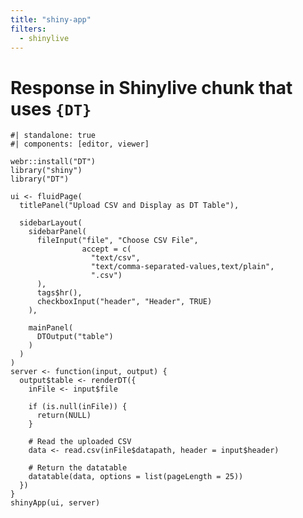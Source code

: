 ```yaml
---
title: "shiny-app"
filters:
  - shinylive
---
```


# Response in Shinylive chunk that uses `{DT}`

```shinylive-r
#| standalone: true
#| components: [editor, viewer]

webr::install("DT")
library("shiny")
library("DT")

ui <- fluidPage(
  titlePanel("Upload CSV and Display as DT Table"),
  
  sidebarLayout(
    sidebarPanel(
      fileInput("file", "Choose CSV File",
                accept = c(
                  "text/csv",
                  "text/comma-separated-values,text/plain",
                  ".csv")
      ),
      tags$hr(),
      checkboxInput("header", "Header", TRUE)
    ),
    
    mainPanel(
      DTOutput("table")
    )
  )
)
server <- function(input, output) {
  output$table <- renderDT({
    inFile <- input$file
    
    if (is.null(inFile)) {
      return(NULL)
    }
    
    # Read the uploaded CSV
    data <- read.csv(inFile$datapath, header = input$header)
    
    # Return the datatable
    datatable(data, options = list(pageLength = 25))
  })
}
shinyApp(ui, server)
```
